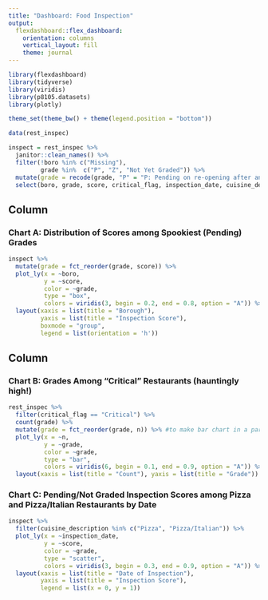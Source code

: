 ```yaml
---
title: "Dashboard: Food Inspection"
output: 
  flexdashboard::flex_dashboard:
    orientation: columns
    vertical_layout: fill
    theme: journal
---
```


```r
library(flexdashboard)
library(tidyverse)
library(viridis)
library(p8105.datasets)
library(plotly)

theme_set(theme_bw() + theme(legend.position = "bottom"))
```

```r
data(rest_inspec)

inspect = rest_inspec %>% 
  janitor::clean_names() %>% 
  filter(!boro %in% c("Missing"),
         grade %in%  c("P", "Z", "Not Yet Graded")) %>% 
  mutate(grade = recode(grade, "P" = "P: Pending on re-opening after an initial inspection resulting in a closure", "Z" = "Z: Pending")) %>% 
  select(boro, grade, score, critical_flag, inspection_date, cuisine_description)

```


Column {data-width=650}
-----------------------------------------------------------------------

### Chart A: Distribution of Scores among Spookiest (Pending) Grades

```r
inspect %>% 
  mutate(grade = fct_reorder(grade, score)) %>% 
  plot_ly(x = ~boro,
          y = ~score,
          color = ~grade,
          type = "box",
          colors = viridis(3, begin = 0.2, end = 0.8, option = "A")) %>% 
  layout(xaxis = list(title = "Borough"),
         yaxis = list(title = "Inspection Score"),
         boxmode = "group",
         legend = list(orientation = 'h'))
```

Column {data-width=350}
-----------------------------------------------------------------------

### Chart B: Grades Among "Critical" Restaurants (hauntingly high!)

```r
rest_inspec %>% 
  filter(critical_flag == "Critical") %>%  
  count(grade) %>%
  mutate(grade = fct_reorder(grade, n)) %>% #to make bar chart in a particular order
  plot_ly(x = ~n,
          y = ~grade,
          color = ~grade,
          type = "bar",
          colors = viridis(6, begin = 0.1, end = 0.9, option = "A")) %>% 
  layout(xaxis = list(title = "Count"), yaxis = list(title = "Grade"))
```

### Chart C: Pending/Not Graded Inspection Scores among Pizza and Pizza/Italian Restaurants by Date

```r
inspect %>% 
  filter(cuisine_description %in% c("Pizza", "Pizza/Italian")) %>% 
  plot_ly(x = ~inspection_date,
          y = ~score,
          color = ~grade,
          type = "scatter",
          colors = viridis(3, begin = 0.3, end = 0.9, option = "A")) %>% 
  layout(xaxis = list(title = "Date of Inspection"),
         yaxis = list(title = "Inspection Score"),
         legend = list(x = 0, y = 1))
```

